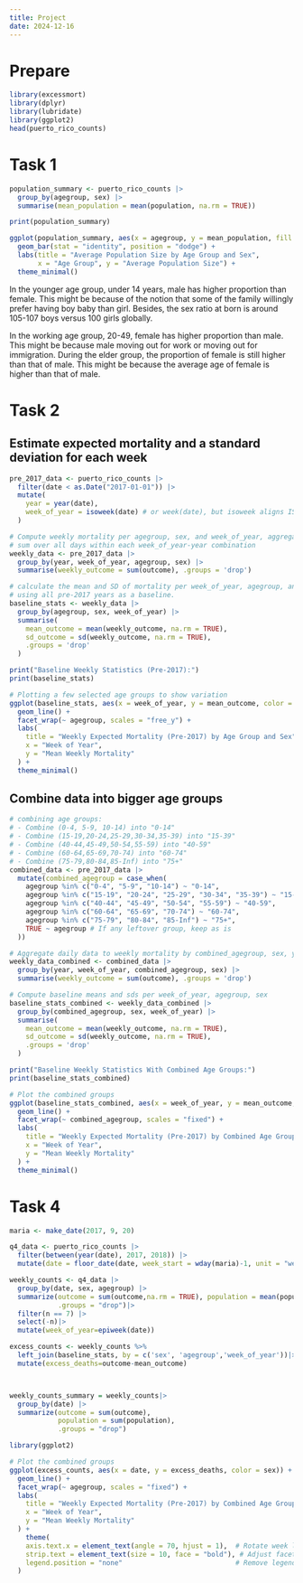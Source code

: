 ```yaml
---
title: Project
date: 2024-12-16
---
```



# Prepare
```r
library(excessmort)
library(dplyr)
library(lubridate)
library(ggplot2)
head(puerto_rico_counts)
```


# Task 1

```r
population_summary <- puerto_rico_counts |>
  group_by(agegroup, sex) |>
  summarise(mean_population = mean(population, na.rm = TRUE))

print(population_summary)

ggplot(population_summary, aes(x = agegroup, y = mean_population, fill = sex)) +
  geom_bar(stat = "identity", position = "dodge") +
  labs(title = "Average Population Size by Age Group and Sex",
       x = "Age Group", y = "Average Population Size") +
  theme_minimal()
```
In the younger age group, under 14 years, male has higher proportion than female. This might be because of the notion that some of the family willingly prefer having boy baby than  girl. Besides, the sex ratio at born is around 105-107 boys versus 100 girls globally.

In the working age group, 20-49, female has higher proportion than male. This might be because male moving out for work or moving out for immigration. 
During the elder group, the proportion of female is still higher than that of male. This might be because the average age of female is higher than that of male. 




# Task 2

## Estimate expected mortality and a standard deviation for each week

```r
pre_2017_data <- puerto_rico_counts |>
  filter(date < as.Date("2017-01-01")) |>
  mutate(
    year = year(date),
    week_of_year = isoweek(date) # or week(date), but isoweek aligns ISO weeks
  )

# Compute weekly mortality per agegroup, sex, and week_of_year, aggregated by year
# sum over all days within each week_of_year-year combination
weekly_data <- pre_2017_data |>
  group_by(year, week_of_year, agegroup, sex) |>
  summarise(weekly_outcome = sum(outcome), .groups = 'drop')

# calculate the mean and SD of mortality per week_of_year, agegroup, and sex, 
# using all pre-2017 years as a baseline.
baseline_stats <- weekly_data |>
  group_by(agegroup, sex, week_of_year) |>
  summarise(
    mean_outcome = mean(weekly_outcome, na.rm = TRUE),
    sd_outcome = sd(weekly_outcome, na.rm = TRUE),
    .groups = 'drop'
  )

print("Baseline Weekly Statistics (Pre-2017):")
print(baseline_stats)

# Plotting a few selected age groups to show variation
ggplot(baseline_stats, aes(x = week_of_year, y = mean_outcome, color = sex)) +
  geom_line() +
  facet_wrap(~ agegroup, scales = "free_y") +
  labs(
    title = "Weekly Expected Mortality (Pre-2017) by Age Group and Sex",
    x = "Week of Year",
    y = "Mean Weekly Mortality"
  ) +
  theme_minimal()
```

## Combine data into bigger age groups
```r
# combining age groups:
# - Combine (0-4, 5-9, 10-14) into "0-14"
# - Combine (15-19,20-24,25-29,30-34,35-39) into "15-39"
# - Combine (40-44,45-49,50-54,55-59) into "40-59"
# - Combine (60-64,65-69,70-74) into "60-74"
# - Combine (75-79,80-84,85-Inf) into "75+"
combined_data <- pre_2017_data |>
  mutate(combined_agegroup = case_when(
    agegroup %in% c("0-4", "5-9", "10-14") ~ "0-14",
    agegroup %in% c("15-19", "20-24", "25-29", "30-34", "35-39") ~ "15-39",
    agegroup %in% c("40-44", "45-49", "50-54", "55-59") ~ "40-59",
    agegroup %in% c("60-64", "65-69", "70-74") ~ "60-74",
    agegroup %in% c("75-79", "80-84", "85-Inf") ~ "75+",
    TRUE ~ agegroup # If any leftover group, keep as is
  ))

# Aggregate daily data to weekly mortality by combined_agegroup, sex, year, and week_of_year
weekly_data_combined <- combined_data |>
  group_by(year, week_of_year, combined_agegroup, sex) |>
  summarise(weekly_outcome = sum(outcome), .groups = 'drop')

# Compute baseline means and sds per week_of_year, agegroup, sex
baseline_stats_combined <- weekly_data_combined |>
  group_by(combined_agegroup, sex, week_of_year) |>
  summarise(
    mean_outcome = mean(weekly_outcome, na.rm = TRUE),
    sd_outcome = sd(weekly_outcome, na.rm = TRUE),
    .groups = 'drop'
  )

print("Baseline Weekly Statistics With Combined Age Groups:")
print(baseline_stats_combined)

# Plot the combined groups
ggplot(baseline_stats_combined, aes(x = week_of_year, y = mean_outcome, color = sex)) +
  geom_line() +
  facet_wrap(~ combined_agegroup, scales = "fixed") +
  labs(
    title = "Weekly Expected Mortality (Pre-2017) by Combined Age Groups and Sex",
    x = "Week of Year",
    y = "Mean Weekly Mortality"
  ) +
  theme_minimal()
```

# Task 4

```r
maria <- make_date(2017, 9, 20)

q4_data <- puerto_rico_counts |>
  filter(between(year(date), 2017, 2018)) |>
  mutate(date = floor_date(date, week_start = wday(maria)-1, unit = "week")) 

weekly_counts <- q4_data |>
  group_by(date, sex, agegroup) |>
  summarize(outcome = sum(outcome,na.rm = TRUE), population = mean(population,na.rm = TRUE), n = n(),
            .groups = "drop")|>
  filter(n == 7) |>
  select(-n)|>
  mutate(week_of_year=epiweek(date))

excess_counts <- weekly_counts %>%
  left_join(baseline_stats, by = c('sex', 'agegroup','week_of_year'))|>
  mutate(excess_deaths=outcome-mean_outcome)



weekly_counts_summary = weekly_counts|>
  group_by(date) |>
  summarize(outcome = sum(outcome), 
            population = sum(population),
            .groups = "drop") 


```



```r
library(ggplot2)

# Plot the combined groups
ggplot(excess_counts, aes(x = date, y = excess_deaths, color = sex)) +
  geom_line() +
  facet_wrap(~ agegroup, scales = "fixed") +
  labs(
    title = "Weekly Expected Mortality (Pre-2017) by Combined Age Groups and Sex",
    x = "Week of Year",
    y = "Mean Weekly Mortality"
  ) +
    theme(
    axis.text.x = element_text(angle = 70, hjust = 1),  # Rotate week labels for better readability
    strip.text = element_text(size = 10, face = "bold"), # Adjust facet labels
    legend.position = "none"                            # Remove legend (optional)
  ) 

```











